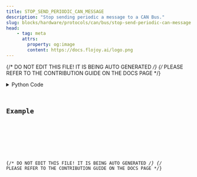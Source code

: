 ```yaml
---
title: STOP_SEND_PERIODIC_CAN_MESSAGE
description: "Stop sending periodic a message to a CAN Bus."
slug: blocks/hardware/protocols/can/bus/stop-send-periodic-can-message
head:
    - tag: meta
      attrs:
        property: og:image
        content: https://docs.flojoy.ai/logo.png
---
```


{/* DO NOT EDIT THIS FILE! IT IS BEING AUTO GENERATED */}
{/* PLEASE REFER TO THE CONTRIBUTION GUIDE ON THE DOCS PAGE */}


<DownloadStudioBanner />
<PythonDocsDisplay docstring={block_data["docstring"]} />
<details>
<summary>Python Code</summary>



<Code code={pythonCode} lang="py" wrap theme="dracula" />

[Find this Flojoy Block on GitHub](https://github.com/flojoy-ai/blocks/blob/main/blocks/HARDWARE/PROTOCOLS/CAN/BUS/STOP_SEND_PERIODIC_CAN_MESSAGE/STOP_SEND_PERIODIC_CAN_MESSAGE.py)

</details>

## Example


<GetHelpWidget />


<AppDisplay app={app} blockName="STOP_SEND_PERIODIC_CAN_MESSAGE" client:visible />


<Example />

{/* DO NOT EDIT THIS FILE! IT IS BEING AUTO GENERATED */}
{/* PLEASE REFER TO THE CONTRIBUTION GUIDE ON THE DOCS PAGE */}
